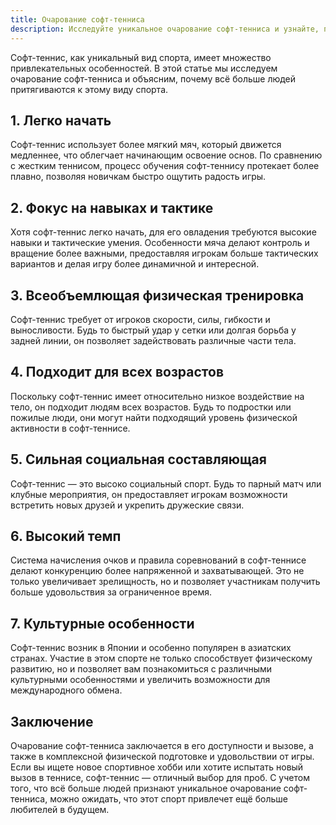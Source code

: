 ```yaml
---
title: Очарование софт-тенниса
description: Исследуйте уникальное очарование софт-тенниса и узнайте, почему он привлекает многих любителей.
---
```


Софт-теннис, как уникальный вид спорта, имеет множество привлекательных особенностей. В этой статье мы исследуем очарование софт-тенниса и объясним, почему всё больше людей притягиваются к этому виду спорта.

## 1. Легко начать

Софт-теннис использует более мягкий мяч, который движется медленнее, что облегчает начинающим освоение основ. По сравнению с жестким теннисом, процесс обучения софт-теннису протекает более плавно, позволяя новичкам быстро ощутить радость игры.

## 2. Фокус на навыках и тактике

Хотя софт-теннис легко начать, для его овладения требуются высокие навыки и тактические умения. Особенности мяча делают контроль и вращение более важными, предоставляя игрокам больше тактических вариантов и делая игру более динамичной и интересной.

## 3. Всеобъемлющая физическая тренировка

Софт-теннис требует от игроков скорости, силы, гибкости и выносливости. Будь то быстрый удар у сетки или долгая борьба у задней линии, он позволяет задействовать различные части тела.

## 4. Подходит для всех возрастов

Поскольку софт-теннис имеет относительно низкое воздействие на тело, он подходит людям всех возрастов. Будь то подростки или пожилые люди, они могут найти подходящий уровень физической активности в софт-теннисе.

## 5. Сильная социальная составляющая

Софт-теннис — это высоко социальный спорт. Будь то парный матч или клубные мероприятия, он предоставляет игрокам возможности встретить новых друзей и укрепить дружеские связи.

## 6. Высокий темп

Система начисления очков и правила соревнований в софт-теннисе делают конкуренцию более напряженной и захватывающей. Это не только увеличивает зрелищность, но и позволяет участникам получить больше удовольствия за ограниченное время.

## 7. Культурные особенности

Софт-теннис возник в Японии и особенно популярен в азиатских странах. Участие в этом спорте не только способствует физическому развитию, но и позволяет вам познакомиться с различными культурными особенностями и увеличить возможности для международного обмена.

## Заключение

Очарование софт-тенниса заключается в его доступности и вызове, а также в комплексной физической подготовке и удовольствии от игры. Если вы ищете новое спортивное хобби или хотите испытать новый вызов в теннисе, софт-теннис — отличный выбор для проб. С учетом того, что всё больше людей признают уникальное очарование софт-тенниса, можно ожидать, что этот спорт привлечет ещё больше любителей в будущем.